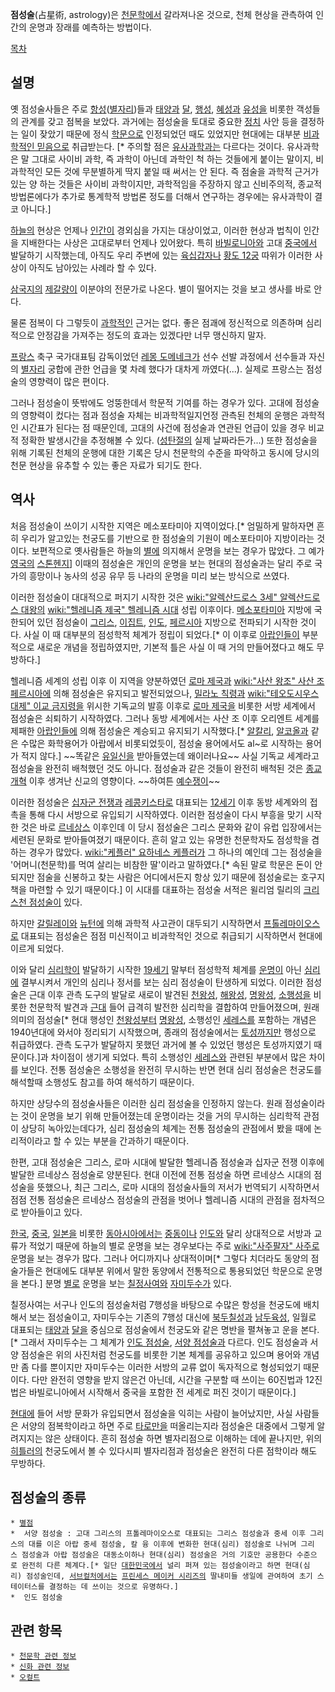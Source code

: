 '''점성술'''(占星術, astrology)은 [[천문학]]에서 갈라져나온 것으로, 천체 현상을 관측하여 인간의 운명과 장래를 예측하는 방법이다.

[[목차]]

== 설명 ==
옛 점성술사들은 주로 [[항성]]([[별자리]])들과 [[태양]]과 [[달]], [[행성]], [[혜성]]과 [[유성]]을 비롯한 객성들의 관계를 갖고 점복을 보았다. 과거에는 점성술을 토대로 중요한 [[정치]] 사안 등을 결정하는 일이 잦았기 때문에 정식 [[학문]]으로 인정되었던 때도 있었지만 현대에는 대부분 [[미신|비과학적인 믿음]]으로 취급받는다. [* 주의할 점은 [[유사과학]]과는 다르다는 것이다. 유사과학은 말 그대로 사이비 과학, 즉 과학이 아닌데 과학인 척 하는 것들에게 붙이는 말이지, 비과학적인 모든 것에 무분별하게 딱지 붙일 때 써서는 안 된다. 즉 점술을 과학적 근거가 있는 양 하는 것들은 사이비 과학이지만, 과학적임을 주장하지 않고 신비주의적, 종교적 방법론에다가 추가로 통계학적 방법론 정도를 더해서 연구하는 경우에는 유사과학이 결코 아니다.]

[[하늘]]의 현상은 언제나 [[인간]]이 경외심을 가지는 대상이었고, 이러한 현상과 법칙이 인간을 지배한다는 사상은 고대로부터 언제나 있어왔다. 특히 [[바빌로니아]]와 고대 [[중국]]에서 발달하기 시작했는데, 아직도 우리 주변에 있는 [[육십갑자]]나 [[황도 12궁]] 따위가 이러한 사상이 아직도 남아있는 사례라 할 수 있다.

[[삼국지]]의 [[제갈량]]이 이분야의 전문가로 나온다. 별이 떨어지는 것을 보고 생사를 바로 안다. 

물론 점복이 다 그렇듯이 [[과학]]적인 근거는 없다. 좋은 점괘에 정신적으로 의존하며 심리적으로 안정감을 가져주는 정도의 효과는 있겠다만 너무 맹신하지 말자.

[[프랑스]] 축구 국가대표팀 감독이었던 [[레몽 도메네크]]가 선수 선발 과정에서 선수들과 자신의 [[별자리]] 궁합에 관한 언급을 몇 차례 했다가 대차게 까였다(...). 실제로 프랑스는 점성술의 영향력이 많은 편이다.

그러나 점성술이 뜻밖에도 엉뚱한데서 학문적 기여를 하는 경우가 있다. 고대에 점성술의 영향력이 컸다는 점과 점성술 자체는 비과학적일지언정 관측된 천체의 운행은 과학적인 시간표가 된다는 점 때문인데, 고대의 사건에 점성술과 연관된 언급이 있을 경우 비교적 정확한 발생시간을 추정해볼 수 있다. ([[성탄절]]의 실제 날짜라든가...) 또한 점성술을 위해 기록된 천체의 운행에 대한 기록은 당시 천문학의 수준을 파악하고 동시에 당시의 천문 현상을 유추할 수 있는 좋은 자료가 되기도 한다.

== 역사 ==
처음 점성술이 쓰이기 시작한 지역은 메소포타미아 지역이었다.[* 엄밀하게 말하자면 흔히 우리가 알고있는 천궁도를 기반으로 한 점성술의 기원이 메소포타미아 지방이라는 것이다. 보편적으로 옛사람들은 하늘의 [[별]]에 의지해서 운명을 보는 경우가 많았다. 그 예가 [[영국]]의 [[스톤헨지]]] 이때의 점성술은 개인의 운명을 보는 현대의 점성술과는 달리 주로 국가의 흥망이나 농사의 성공 유무 등 나라의 운명을 미리 보는 방식으로 쓰였다.

이러한 점성술이 대대적으로 퍼지기 시작한 것은 [[wiki:"알렉산드로스 3세" 알렉산드로스 대왕]]의 [[wiki:"헬레니즘 제국" 헬레니즘 시대]] 성립 이후이다. [[메소포타미아]] 지방에 국한되어 있던 점성술이 [[그리스]], [[이집트]], [[인도]], [[페르시아]] 지방으로 전파되기 시작한 것이다. 사실 이 때 대부분의 점성학적 체계가 정립이 되었다.[* 이 이후로 [[아랍인]]들이 부분적으로 새로운 개념을 정립하였지만, 기본적 틀은 사실 이 때 거의 만들어졌다고 해도 무방하다.]

헬레니즘 세계의 성립 이후 이 지역을 양분하였던 [[로마 제국]]과 [[wiki:"사산 왕조" 사산 조 페르시아]]에 의해 점성술은 유지되고 발전되었으나, [[밀라노 칙령]]과 [[wiki:"테오도시우스 대제" 이교 금지령]]을 위시한 기독교의 발흥 이후로 [[로마 제국]]을 비롯한 서방 세계에서 점성술은 쇠퇴하기 시작하였다. 그러나 동방 세계에서는 사산 조 이후 오리엔트 세계를 제패한 [[아랍인]]들에 의해 점성술은 계승되고 유지되기 시작했다.[* [[알칼리]], [[알코올]]과 같은 수많은 화학용어가 아랍에서 비롯되었듯이, 점성술 용어에서도 al~로 시작하는 용어가 적지 않다.] ~~똑같은 [[유일신]]을 받아들였는데 왜이러나요~~ 사실 기독교 세계라고 점성술을 완전히 배척했던 것도 아니다. 점성술과 같은 것들이 완전히 배척된 것은 [[종교개혁]] 이후 생겨난 신교의 영향이다. ~~하여튼 [[예수쟁이]]~~

이러한 점성술은 [[십자군 전쟁]]과 [[레콩키스타]]로 대표되는 [[12세기]] 이후 동방 세계와의 접촉을 통해 다시 서방으로 유입되기 시작하였다. 이러한 점성술이 다시 부흥을 맞기 시작한 것은 바로 [[르네상스]] 이후인데 이 당시 점성술은 그리스 문화와 같이 유럽 입장에서는 세련된 문화로 받아들여졌기 때문이다. 흔히 알고 있는 유명한 천문학자도 점성학을 겸하는 경우가 많았다. [[wiki:"케플러" 요하네스 케플러]]가 그 하나의 예인데 그는 점성술을 '어머니(천문학)를 먹여 살리는 비참한 딸'이라고 말하였다.[* 속된 말로 학문은 돈이 안되지만 점술을 신봉하고 찾는 사람은 어디에서든지 항상 있기 때문에 점성술로는 호구지책을 마련할 수 있기 때문이다.] 이 시대를 대표하는 점성술 서적은 윌리엄 릴리의 [[크리스천 점성술]]이 있다.

하지만 [[갈릴레이]]와 [[뉴턴]]에 의해 과학적 사고관이 대두되기 시작하면서 [[프톨레마이오스]]로 대표되는 점성술은 점점 미신적이고 비과학적인 것으로 취급되기 시작하면서 현대에 이르게 되었다.

이와 달리 [[심리학]]이 발달하기 시작한 [[19세기]] 말부터 점성학적 체계를 [[운명]]이 아닌 [[심리]]에 결부시켜서 개인의 심리나 정서를 보는 심리 점성술이 탄생하게 되었다. 이러한 점성술은 근대 이후 관측 도구의 발달로 새로이 발견된 [[천왕성]], [[해왕성]], [[명왕성]], [[소행성]]을 비롯한 천문학적 발견과 [[근대]] 들어 급격히 발전한 심리학을 결합하여 만들어졌으며, 원래 의미의 점성술[* 현대 행성인 [[천왕성]]부터 [[명왕성]], 소행성인 [[세레스]]를 포함하는 개념은 1940년대에 와서야 정리되기 시작했으며, 종래의 점성술에서는 [[토성]]까지만 행성으로 취급하였다. 관측 도구가 발달하지 못했던 과거에 볼 수 있었던 행성은 토성까지였기 때문이다.]과 차이점이 생기게 되었다. 특히 소행성인 [[세레스]]와 관련된 부분에서 많은 차이를 보인다. 전통 점성술은 소행성을 완전히 무시하는 반면 현대 심리 점성술은 천궁도를 해석할때 소행성도 참고를 하여 해석하기 때문이다.

하지만 상당수의 점성술사들은 이러한 심리 점성술을 인정하지 않는다. 원래 점성술이라는 것이 운명을 보기 위해 만들어졌는데 운명이라는 것을 거의 무시하는 심리학적 관점이 상당히 녹아있는데다가, 심리 점성술의 체계는 전통 점성술의 관점에서 봤을 때에 논리적이라고 할 수 있는 부분을 간과하기 때문이다.

한편, 고대 점성술은 그리스, 로마 시대에 발달한 헬레니즘 점성술과 십자군 전쟁 이후에 발달한 르네상스 점성술로 양분된다. 현대 이전에 전통 점성술 하면 르네상스 시대의 점성술을 뜻했으나, 최근 그리스, 로마 시대의 점성술사들의 저서가 번역되기 시작하면서 점점 전통 점성술은 르네상스 점성술의 관점을 벗어나 헬레니즘 시대의 관점을 점차적으로 받아들이고 있다.

[[한국]], [[중국]], [[일본]]을 비롯한 [[동아시아]]에서는 [[중동]]이나 [[인도]]와 달리 상대적으로 서방과 교류가 적었기 때문에 하늘의 별로 운명을 보는 경우보다는 주로 [[wiki:"사주팔자" 사주]]로 운명을 보는 경우가 많다. 그러나 어디까지나 상대적이며[* 그렇다 치더라도 동양의 점술가들은 현대에도 대부분 위에서 말한 동양에서 전통적으로 통용되었던 학문으로 운명을 본다.] 분명 [[별]]로 운명을 보는 [[칠정사여]]와 [[자미두수]]가 있다. 

칠정사여는 서구나 인도의 점성술처럼 7행성을 바탕으로 수많은 항성을 천궁도에 배치해서 보는 점성술이고, 자미두수는 기존의 7행성 대신에 [[북두칠성]]과 [[남두육성]], 일월로 대표되는 [[태양]]과 [[달]]을 중심으로 점성술에서 천궁도와 같은 명반을 펼쳐놓고 운을 본다.[* 그래서 자미두수는 그 체계가 [[인도 점성술]], [[서양 점성술]]과 다르다. 인도 점성술과 서양 점성술은 위의 사진처럼 천궁도를 비롯한 기본 체계를 공유하고 있으며 용어와 개념만 좀 다를 뿐이지만 자미두수는 이러한 서방의 교류 없이 독자적으로 형성되었기 때문이다. 다만 완전히 영향을 받지 않은건 아닌데, 시간을 구분할 때 쓰이는 60진법과 12진법은 바빌로니아에서 시작해서 중국을 포함한 전 세계로 퍼진 것이기 때문이다.] 

[[현대]]에 들어 서방 문화가 유입되면서 점성술을 익히는 사람이 늘어났지만, 사실 사람들은 서양의 점복학이라고 하면 주로 [[타로]]만을 떠올리는지라 점성술은 대중에서 그렇게 알려지지는 않은 상태이다. 흔히 점성술 하면 별자리점으로 이해하는 데에 끝나지만, 위의 [[히틀러]]의 천궁도에서 볼 수 있다시피 별자리점과 점성술은 완전히 다른 점학이라 해도 무방하다.

== 점성술의 종류 ==
 * [[별점]]
 *  서양 점성술 : 고대 그리스의 프톨레마이오스로 대표되는 그리스 점성술과 중세 이후 그리스의 대를 이은 아랍 중세 점성술, 칼 융 이후에 변화한 현대(심리) 점성술로 나뉘며 그리스 점성술과 아랍 점성술은 대동소이하나 현대(심리) 점성술은 거의 기호만 공용한다 수준으로 완전히 다른 체계다.[* 일단 [[대한민국]]에서 널리 퍼져 있는 점성술이라고 하면 현대(심리) 점성술인데, [[서브컬처]]에서는 [[프린세스 메이커 시리즈]]의 딸내미들 생일에 관여하여 초기 스테이터스를 결정하는 데 쓰이는 것으로 유명하다.]
 *  인도 점성술

== 관련 항목 ==
 * [[천문학 관련 정보]]
 * [[신화 관련 정보]]
 * [[오컬트]]
